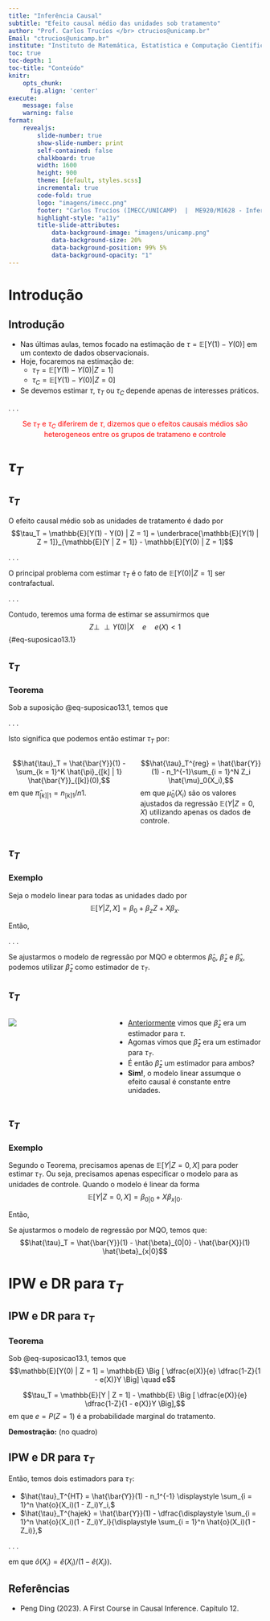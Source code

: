 ```yaml
---
title: "Inferência Causal"
subtitle: "Efeito causal médio das unidades sob tratamento"
author: "Prof. Carlos Trucíos </br> ctrucios@unicamp.br"
Email: "ctrucios@unicamp.br"
institute: "Instituto de Matemática, Estatística e Computação Científica (IMECC), </br> Universidade Estadual de Campinas (UNICAMP)."
toc: true
toc-depth: 1
toc-title: "Conteúdo"
knitr:
    opts_chunk: 
      fig.align: 'center'
execute:
    message: false
    warning: false
format:
    revealjs:
        slide-number: true
        show-slide-number: print
        self-contained: false
        chalkboard: true
        width: 1600
        height: 900
        theme: [default, styles.scss]
        incremental: true
        code-fold: true
        logo: "imagens/imecc.png"
        footer: "Carlos Trucíos (IMECC/UNICAMP)  |  ME920/MI628 - Inferência Causal |  [ctruciosm.github.io](https://ctruciosm.github.io/)"
        highlight-style: "a11y"
        title-slide-attributes:
            data-background-image: "imagens/unicamp.png"
            data-background-size: 20%
            data-background-position: 99% 5%
            data-background-opacity: "1"
---
```




# Introdução
## Introdução

- Nas últimas aulas, temos focado na estimação de $\tau = \mathbb{E}[Y(1) - Y(0)]$ em um contexto de dados observacionais.
- Hoje, focaremos na estimação de:
    * $\tau_T = \mathbb{E}[Y(1) - Y(0) | Z = 1]$
    * $\tau_C = \mathbb{E}[Y(1) - Y(0) | Z = 0]$
- Se devemos estimar $\tau$, $\tau_T$ ou $\tau_C$ depende apenas de interesses práticos.


. . . 



<center>
[Se $\tau_T$ e $\tau_C$ diferirem de $\tau$, dizemos que o efeitos causais médios são heterogeneos entre os grupos de tratameno e controle]{style="color:red"}
</center>


# $\tau_T$
## $\tau_T$

O efeito causal médio sob as unidades de tratamento é dado por $$\tau_T = \mathbb{E}[Y(1) - Y(0) | Z = 1] = \underbrace{\mathbb{E}[Y(1) | Z = 1]}_{\mathbb{E}[Y | Z = 1]} - \mathbb{E}[Y(0) | Z = 1]$$


. . . 

O principal problema com estimar $\tau_T$ é o fato de $\mathbb{E}[Y(0) | Z = 1]$ ser contrafactual.


. . . 


Contudo, teremos uma forma de estimar se assumirmos que $$Z \perp\!\!\!\perp  Y(0) | X \quad e \quad e(X) < 1$${#eq-suposicao13.1}


## $\tau_T$


::: {.callout-tip}
### Teorema
Sob a suposição @eq-suposicao13.1, temos que 
\begin{align}
\mathbb{E}[Y(0) | Z = 1] &= \mathbb{E}[\mathbb{E}(Y | Z = 0, X) | Z = 1] \\
      &= \int \mathbb{E}[Y| Z = 0, X] f(x |Z = 1)dx \quad \text{ou} \\
      &= \sum_{k = 1}^K \mathbb{E}[Y| Z = 0, X = k]P(X = k | Z = 1)
\end{align}
:::


. . . 

Isto significa que podemos então estimar $\tau_T$ por:



:::: {.columns}
::: {.column width="50%"}
$$\hat{\tau}_T = \hat{\bar{Y}}(1) -  \sum_{k = 1}^K \hat{\pi}_{[k] | 1} \hat{\bar{Y}}_{[k]}(0),$$ em que $\hat{\pi}_{[k] | 1}= n_{[k]1}/n1$.

:::

::: {.column width="50%"}
$$\hat{\tau}_T^{reg} = \hat{\bar{Y}}(1) - n_1^{-1}\sum_{i = 1}^N Z_i \hat{\mu}_0(X_i),$$ em que $\hat{\mu}_0(X_i)$ são os valores ajustados da regressão $\mathbb{E}(Y | Z = 0, X)$ utilizando apenas os dados de controle.

:::

::::

## $\tau_T$

::: {.callout-note}
### Exemplo

Seja o modelo linear para todas as unidades dado por $$\mathbb{E}[Y | Z, X] = \beta_0 + \beta_z Z + X \beta_x.$$

Então, \begin{align}
\tau_T &= \mathbb{E}[Y | Z = 1] - \mathbb{E}[Y(0) | Z = 1] \\
       &=  \mathbb{E}[Y | Z = 1] - \mathbb{E}[\mathbb{E}(Y | Z = 0, X) | Z = 1] \\
      &=  \mathbb{E}[\mathbb{E}(Y | Z = 1, X) | Z = 1] - \mathbb{E}[\mathbb{E}(Y | Z = 0, X) | Z = 1] \\
      &=  \mathbb{E}[\mathbb{E}(Y | Z = 1, X) - \mathbb{E}(Y | Z = 0, X) | Z = 1] \\
      &= \beta_z
\end{align}
:::


. . .

Se ajustarmos o modelo de regressão por MQO e obtermos $\hat{\beta}_0$, $\hat{\beta}_z$ e $\hat{\beta}_x$, podemos utilizar $\hat{\beta}_z$ como estimador de $\tau_T$.


## $\tau_T$

:::: {.columns}

::: {.column width="40%"}
![](imagens/cat-surprised-meme.jpg)
:::

::: {.column width="60%"}
::: {.nonincremental}
- [Anteriormente](https://ctruciosm.github.io/MI628-unicamp/MI628_Aula08#/outcome-regression) vimos que $\hat{\beta}_z$ era um estimador para $\tau$.
- Agomas vimos que $\hat{\beta}_z$ era um estimador para $\tau_T$.
- É então $\hat{\beta}_z$ um estimador para ambos?
- **Sim!**, o modelo linear assumque o efeito causal é constante entre unidades.
:::
:::
::::


## $\tau_T$

::: {.callout-note}
### Exemplo
Segundo o Teorema, precisamos apenas de $\mathbb{E}[Y | Z = 0, X]$ para poder estimar $\tau_T$. Ou seja, precisamos apenas especificar o modelo para as unidades de controle. Quando o modelo é linear da forma $$\mathbb{E}[Y | Z = 0, X] = \beta_{0|0} + X\beta_{x|0}.$$

Então, \begin{align}
\tau_T &= \mathbb{E}[Y | Z = 1] - \mathbb{E}[Y(0)| Z = 1] \\
      &= \mathbb{E}[Y | Z = 1] - \mathbb{E}[\mathbb{E}[Y | Z = 0, X]| Z = 1] \\
      &= \mathbb{E}[Y | Z = 1] - \beta_{0|0} - \mathbb{E}[X| Z = 1]\beta_{x|0}
\end{align}

Se ajustarmos o modelo de regressão por MQO, temos que: $$\hat{\tau}_T = \hat{\bar{Y}}(1) - \hat{\beta}_{0|0} - \hat{\bar{X}}(1) \hat{\beta}_{x|0}$$


:::

# IPW e DR para $\tau_T$

## IPW e DR para $\tau_T$

::: {.callout-tip}
### Teorema
Sob @eq-suposicao13.1, temos que $$\mathbb{E}[Y(0) | Z = 1] = \mathbb{E} \Big [ \dfrac{e(X)}{e} \dfrac{1-Z}{1 - e(X)}Y \Big] \quad e$$

$$\tau_T = \mathbb{E}[Y | Z = 1] - \mathbb{E} \Big [ \dfrac{e(X)}{e} \dfrac{1-Z}{1 - e(X)}Y \Big],$$ em que $e = P(Z = 1)$ é a probabilidade marginal do tratamento.

:::


**Demostração:** (no quadro)

## IPW e DR para $\tau_T$

Então, temos dois estimadors para $\tau_T$:

- $\hat{\tau}_T^{HT} = \hat{\bar{Y}}(1) - n_1^{-1} \displaystyle \sum_{i = 1}^n \hat{o}(X_i)(1 - Z_i)Y_i,$
- $\hat{\tau}_T^{hajek} = \hat{\bar{Y}}(1) -  \dfrac{\displaystyle \sum_{i = 1}^n \hat{o}(X_i)(1 - Z_i)Y_i}{\displaystyle \sum_{i = 1}^n \hat{o}(X_i)(1 - Z_i)},$

. . . 

em que $\hat{o}(X_i) = \hat{e}(X_i) / (1 - \hat{e}(X_i))$.




## Referências

::: {.nonincremental}

- Peng Ding (2023). A First Course in Causal Inference. Capítulo 12.




:::